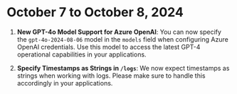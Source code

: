 # October 7 to October 8, 2024

1. **New GPT-4o Model Support for Azure OpenAI**: You can now specify the `gpt-4o-2024-08-06` model in the `models` field when configuring Azure OpenAI credentials. Use this model to access the latest GPT-4 operational capabilities in your applications.

2. **Specify Timestamps as Strings in `/logs`**: We now expect timestamps as strings when working with logs. Please make sure to handle this accordingly in your applications.